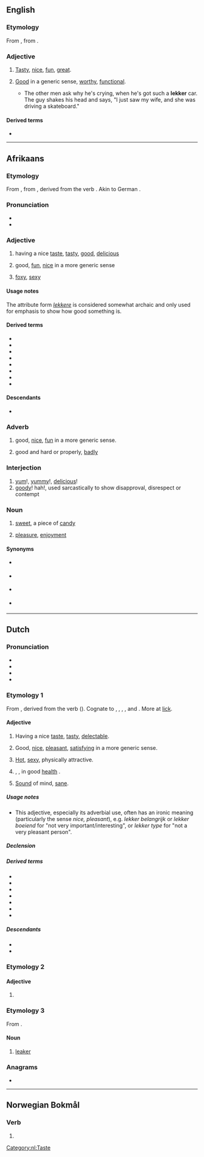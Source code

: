 ==English==

===Etymology===
From {{uder|en|af|lekker}}, from {{uder|en|nl|lekker}}.

===Adjective===
{{en-adj}}

# {{lb|en|South Africa}} [[tasty|Tasty]], [[nice]], [[fun]], [[great]].
# {{lb|en|South Africa}} [[good|Good]] in a generic sense, [[worthy]], [[functional]].
#* {{quote-book
|en
|year=1998
|author=Leon Schuster
|title=Leon Schuster's lekker, thick South African joke book
|page=164
|passage=}}The other men ask why he's crying, when he's got such a '''lekker''' car. The guy shakes his head and says, "I just saw my wife, and she was driving a skateboard."

====Derived terms====
* {{l|en|lekker lewe}}

----

==Afrikaans==

===Etymology===
From {{inh|af|nl|lekker}}, from {{inh|af|dum|lecker}}, derived from the verb {{m|dum|lekken||lick}}. Akin to German {{m|de|lecker}}.

===Pronunciation===
* {{IPA|af|/ˈlækər/|/ˈlɛkər/|qual2=Cape dialect}}
* {{audio|af|LL-Q14196 (afr)-Oesjaar-lekker.wav|Audio}}

===Adjective===
{{af-adj|lekker|attr2=lekkere}}

# having a nice [[taste]], [[tasty]], [[good]], [[delicious]]
#: {{ux|af|Die kos het '''lekker''' gesmaak.|t=The food tasted '''nice'''.}}
# good, [[fun]], [[nice]] in a more generic sense
#: {{ux|af|'''Lekker''' tye.|t='''Fun''' times}}
# {{lb|af|informal}} [[foxy]], [[sexy]]
#: {{ux|af|Kyk na daai '''lekker''' ding|t=Look at that '''foxy''' guy}}

====Usage notes====
The attribute form ''[[lekkere]]'' is considered somewhat archaic and only used for emphasis to show how good something is.

====Derived terms====
{{top2}}
* {{l|af|lekkerbek}}
* {{l|af|lekkergeloof}}
* {{l|af|lekkerkry}}
* {{l|af|lekkerleesboek}}
* {{l|af|lekkerluister}}
* {{l|af|lekkerlyf}}
* {{l|af|lekkerny}}
* {{l|af|lekkermaakkoek}}
{{bottom}}

====Descendants====
* {{desc|en|bor=1|lekker}}

===Adverb===
{{head|af|adverb}}

# good, [[nice]], [[fun]] in a more generic sense.
#: {{ux|af|Ons het '''lekker''' gespeel.|t=We played '''nicely'''. / We had a '''great''' time playing.}}
# good and hard or properly, [[badly]]
#: {{ux|af|Hy was '''lekker''' ingeloop.|t=He was swindled '''badly'''. / He was '''properly''' swindled}}

===Interjection===
{{head|af|interjection}}

# [[yum]]!, [[yummy]]!, [[delicious]]!
# [[goody]]! hah!, used sarcastically to show disapproval, disrespect or contempt
#: {{ux|af|'''Lekker!''' Jy wou mos!|t=You just wanted to do that, huh?}}

===Noun===
{{af-noun|s|lekkertjie}}

# [[sweet]], a piece of [[candy]]
# {{lb|af|uncountable}} [[pleasure]], [[enjoyment]]

====Synonyms====
* {{sense|candy}} {{l|af|lekkergoed}}
* {{sense|enjoyment|pleasure}} {{l|af|genot}}
* {{sense|pleasure}} {{l|af|lekkerte}}
* {{sense|pleasure|satisfaction}} {{l|af|plesier}}

----

==Dutch==

===Pronunciation===
* {{IPA|nl|/ˈlɛ.kər/}}
* {{audio|nl|Nl-lekker.ogg|Audio}}
* {{hyphenation|nl|lek|ker}}
* {{rhymes|nl|ɛkər|s=2}}

===Etymology 1===
From {{inh|nl|dum|lecker}}, derived from the verb {{m|dum|lekken||lick}} ({{cog|nl|likken}}). Cognate to {{cog|de|lecker}}, {{cog|af|lekker}}, {{cog|gml|lecker}}, {{cog|no|lekker}}, {{cog|sv|läcker}} and {{cog|da|lækker}}. More at [[lick]].

====Adjective====
{{nl-adj}}

# Having a nice [[taste]], [[tasty]], [[delectable]].
#: {{ux|nl|Het eten is weer '''lekker''' vandaag, mam!|The dinner is tasty again today, mum!|inline=1}}
# {{lb|nl|Netherlands}} Good, [[nice]], [[pleasant]], [[satisfying]] in a more generic sense.
#: {{ux|nl|'''Lekker''' weer!|Nice weather!|inline=1}}
#: {{ux|nl|Het badwater is '''lekker''' warm.|The bathwater is '''pleasantly''' warm.|inline=1}}
#: {{ux|nl|Ik ga zo '''lekker''' zwemmen.|I'm going for a '''nice''' swim.|inline=1}} 
# {{lb|nl|colloquial}} [[hot|Hot]], [[sexy]], physically attractive.
#: {{ux|nl|Hij is zo'n '''lekker''' ding!|He's such a '''hottie'''!|inline=1}}
#: {{ux|nl|Hé, '''lekkere''' meid!|Hey, '''sexy''' girl!|inline=1}}
# {{lb|nl|Netherlands|mainly with negative polarity}} {{l|en|healthy|Healthy}}, {{l|en|well}}, in good [[health]] {{gloss|not afflicted by illness}}.
#: {{ux|nl|Een paar minuten nadat de klas klaagde, begon de docent zich ook niet '''lekker''' te voelen.|A few minutes after the class complained, the teacher also began to feel un'''well'''.}}
# {{lb|nl|Netherlands|informal}} [[sound|Sound]] of mind, [[sane]].
#: {{ux|nl|Ben jij wel helemaal '''lekker''', gore aap?|Are you fucking '''out of your mind''', you filthy ape?}}
#: {{ux|nl|De nieuwe onderzoeksassistente is een genie, maar volgens mij is ze niet zo '''lekker''' in haar bovenkamer.|The new research assistent is a genius, but I think she's not '''mentally well''' up there?}}

=====Usage notes=====
* This adjective, especially its adverbial use, often has an ironic meaning (particularly the sense ''nice, pleasant''), e.g. ''lekker belangrijk'' or ''lekker boeiend'' for "not very important/interesting", or ''lekker type'' for "not a very pleasant person". 

=====Declension=====
{{nl-decl-adj}}

=====Derived terms=====
{{top2}}
* {{l|nl|kiplekker}}
* {{l|nl|lekker belangrijk}}
* {{l|nl|lekkerbek}}
* {{l|nl|lekkernij}}
* {{l|nl|lekkers|g=n}}
* {{l|nl|lekker stuk|g=n}}
* {{l|nl|verlekkerd}}
{{bottom}}

=====Descendants=====
* {{desctree|af|lekker}}
* {{desc|dcr|lekker}}

===Etymology 2===

====Adjective====
{{head|nl|adjective form}}

# {{nl-adj form of|comp|lek}}

===Etymology 3===
From {{af|nl|lekken|-er|id2=agent noun}}.

====Noun====
{{nl-noun|m|-s|lekkertje}}

# [[leaker]]
#: {{ux|nl|Maar deze memo ... lekte uit. Of Apple inmiddels weet wie de '''lekker''' was?|But this memo ... leaked out. Does Apple know by now who was the '''leaker'''?}}

===Anagrams===
* {{l|nl|krekel}}

[[Category:nl:Taste]]

----

==Norwegian Bokmål==

===Verb===
{{head|nb|verb form}}

# {{present tense of|nb|lekke}}